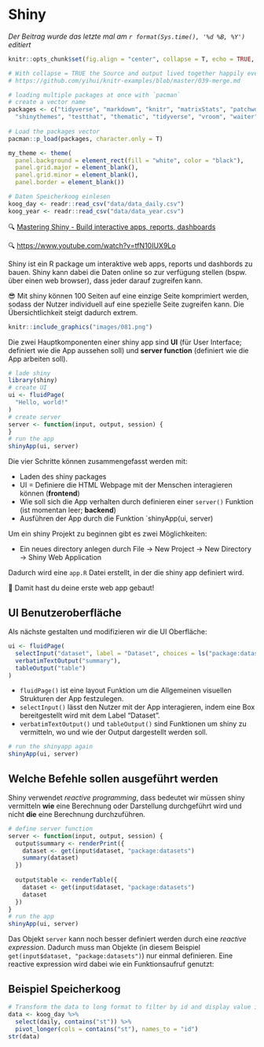 # Shiny

*Der Beitrag wurde das letzte mal am `r format(Sys.time(), '%d %B, %Y')` editiert*

```r

knitr::opts_chunk$set(fig.align = "center", collapse = T, echo = TRUE, message = FALSE, warning = FALSE)

# With collapse = TRUE the Source and output lived together happily ever in knitr.
# https://github.com/yihui/knitr-examples/blob/master/039-merge.md

# loading multiple packages at once with `pacman`
# create a vector name
packages <- c("tidyverse", "markdown", "knitr", "matrixStats", "patchwork", "lubridate", "plotly",  "naniar", "stlplus", "gt", "dygraphs", "htmltools", "zoo", "xts", "ggpmisc", "forcats", "RColorBrewer", "Kendall", "rstudioapi", "multcompView", "plyr", "bookdown", "janitor", "rstatix", "ggpubr", "moments", "tweetrmd", "ggthemes", "hexbin", "ggridges", "ggstream", "openair", "treemapify", "MBA", "akima", "sf", "rnaturalearth", "rnaturalearthdata", "rgeos", "ggspatial", "factoextra", "FactoMineR", "gapminder", "ggforce", "gh", "globals", "openintro", "profvis", "RSQLite", "shiny", "shinycssloaders", "shinyFeedback", 
  "shinythemes", "testthat", "thematic", "tidyverse", "vroom", "waiter", "xml2", "zeallot", "shiny", "rsconnect")
 
# Load the packages vector 
pacman::p_load(packages, character.only = T)

my_theme <- theme(
  panel.background = element_rect(fill = "white", color = "black"),
  panel.grid.major = element_blank(), 
  panel.grid.minor = element_blank(), 
  panel.border = element_blank())

```

```r
# Daten Speicherkoog einlesen
koog_day <- readr::read_csv("data/data_daily.csv")
koog_year <- readr::read_csv("data/data_year.csv")
```

🔍 [Mastering Shiny - Build interactive apps, reports, dashboards](https://mastering-shiny.org/index.html)

🔍 [https://www.youtube.com/watch?v=tfN10IUX9Lo](https://www.youtube.com/watch?v=tfN10IUX9Lo)

Shiny ist ein R package um interaktive web apps, reports und dashbords zu bauen. Shiny kann dabei die Daten online so zur verfügung stellen (bspw. über einen web browser), dass jeder darauf zugreifen kann.

😎 Mit shiny können 100 Seiten auf eine einzige Seite komprimiert werden, sodass der Nutzer individuell auf eine spezielle Seite zugreifen kann. Die Übersichtlichkeit steigt dadurch extrem. 

```r
knitr::include_graphics("images/081.png")
```

Die zwei Hauptkomponenten einer shiny app sind **UI** (für User Interface; definiert wie die App aussehen soll) und **server function** (definiert wie die App arbeiten soll). 

```r
# lade shiny
library(shiny)
# create UI
ui <- fluidPage(
  "Hello, world!"
)
# create server
server <- function(input, output, session) {
}
# run the app
shinyApp(ui, server)
```

Die vier Schritte können zusammengefasst werden mit:

* Laden des shiny packages
* UI = Definiere die HTML Webpage mit der Menschen interagieren können (**frontend**)
* Wie soll sich die App verhalten durch definieren einer `server()` Funktion (ist momentan leer; **backend**)
* Ausführen der App durch die Funktion `shinyApp(ui, server)

Um ein shiny Projekt zu beginnen gibt es zwei Möglichkeiten:

* Ein neues directory anlegen durch File -> New Project -> New Directory -> Shiny Web Application 

Dadurch wird eine `app.R` Datei erstellt, in der die shiny app definiert wird. 

🎉 Damit hast du deine erste web app gebaut!

## UI Benutzeroberfläche

Als nächste gestalten und modifizieren wir die UI Oberfläche:

```r
ui <- fluidPage(
  selectInput("dataset", label = "Dataset", choices = ls("package:datasets")),
  verbatimTextOutput("summary"),
  tableOutput("table")
)
```

* `fluidPage()` ist eine layout Funktion um die Allgemeinen visuellen Strukturen der App festzulegen. 
* `selectInput()` lässt den Nutzer mit der App interagieren, indem eine Box bereitgestellt wird mit dem Label "Dataset".
* `verbatimTextOutput()` und `tableOutput()` sind Funktionen um shiny zu vermitteln, wo und wie der Output dargestellt werden soll. 

```r
# run the shinyapp again
shinyApp(ui, server)
```

## Welche Befehle sollen ausgeführt werden

Shiny verwendet *reactive programming*, dass bedeutet wir müssen shiny vermitteln **wie** eine Berechnung oder Darstellung durchgeführt wird und nicht **die** eine Berechnung durchzuführen. 

```r
# define server function
server <- function(input, output, session) {
  output$summary <- renderPrint({
    dataset <- get(input$dataset, "package:datasets")
    summary(dataset)
  })
  
  output$table <- renderTable({
    dataset <- get(input$dataset, "package:datasets")
    dataset
  })
}
# run the app
shinyApp(ui, server)


```

Das Objekt `server` kann noch besser definiert werden durch eine *reactive expression*. Dadurch muss man Objekte (in diesem Beispiel `get(input$dataset, "package:datasets")`) nur einmal definieren. Eine reactive expression wird dabei wie ein Funktionsaufruf genutzt:

## Beispiel Speicherkoog

```r
# Transform the data to long format to filter by id and display value in the app
data <- koog_day %>%
  select(daily, contains("st")) %>%
  pivot_longer(cols = contains("st"), names_to = "id")
str(data)
```

